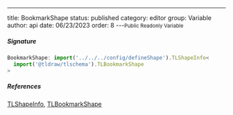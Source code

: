 ---
title: BookmarkShape
status: published
category: editor
group: Variable
author: api
date: 06/23/2023
order: 8
---<Small>Public Readonly Variable</Small>




##### Signature


```ts
BookmarkShape: import('../../../config/defineShape').TLShapeInfo<
  import('@tldraw/tlschema').TLBookmarkShape
>
```

##### References

[TLShapeInfo](/gen/editor/TLShapeInfo-type), [TLBookmarkShape](/gen/tlschema/TLBookmarkShape-type)

